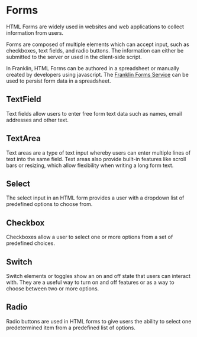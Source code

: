 
<Meta title="Synergy Design System/Forms/Docs"/>

# Forms

HTML Forms are widely used in websites and web applications to collect information from users. 

Forms are composed of multiple elements which can accept input, such as checkboxes, text fields, and radio buttons. The information can either be submitted to the server or used in the client-side script. 

In Franklin, HTML Forms can be authored in a spreadsheet or manually created by developers using javascript. The [Franklin Forms Service](https://www.hlx.live/developer/forms) can be used to persist form data in a spreadsheet.

## TextField

Text fields allow users to enter free form text data such as names, email addresses and other text.

<Story of={FormStories.TextField}/>

## TextArea

Text areas are a type of text input whereby users can enter multiple lines of text into the same field. Text areas also provide built-in features like scroll bars or resizing, which allow flexibility when writing a long form text.

<Story of={FormStories.TextArea}/>

## Select

The select input in an HTML form provides a user with a dropdown list of predefined options to choose from.

<Story of={FormStories.Select}/>

## Checkbox

Checkboxes allow a user to select one or more options from a set of predefined choices.

<Story of={FormStories.Checkbox}/>

## Switch

Switch elements or toggles show an on and off state that users can interact with. They are a useful way to turn on and off features or as a way to choose between two or more options. 

<Story of={FormStories.Switch}/>

## Radio

Radio buttons are used in HTML forms to give users the ability to select one predetermined item from a predefined list of options. 

<Story of={FormStories.Radio}/>